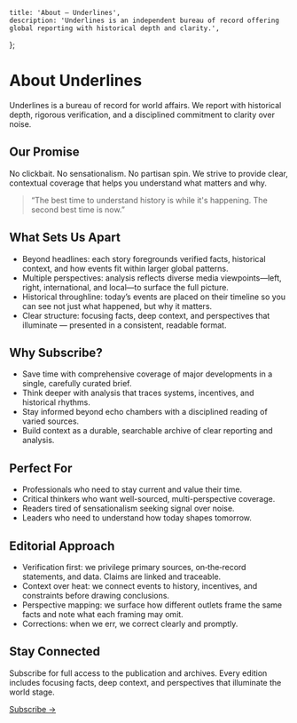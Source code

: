     title: 'About — Underlines',
    description: 'Underlines is an independent bureau of record offering global reporting with historical depth and clarity.',
};

# About Underlines

Underlines is a bureau of record for world affairs. We report with historical depth, rigorous verification, and a disciplined commitment to clarity over noise.

## Our Promise

No clickbait. No sensationalism. No partisan spin. We strive to provide clear, contextual coverage that helps you understand what matters and why.

> “The best time to understand history is while it's happening. The second best time is now.”

## What Sets Us Apart

- Beyond headlines: each story foregrounds verified facts, historical context, and how events fit within larger global patterns.
- Multiple perspectives: analysis reflects diverse media viewpoints—left, right, international, and local—to surface the full picture.
- Historical throughline: today’s events are placed on their timeline so you can see not just what happened, but why it matters.
- Clear structure: focusing facts, deep context, and perspectives that illuminate — presented in a consistent, readable format.

## Why Subscribe?

- Save time with comprehensive coverage of major developments in a single, carefully curated brief.
- Think deeper with analysis that traces systems, incentives, and historical rhythms.
- Stay informed beyond echo chambers with a disciplined reading of varied sources.
- Build context as a durable, searchable archive of clear reporting and analysis.

## Perfect For

- Professionals who need to stay current and value their time.
- Critical thinkers who want well-sourced, multi-perspective coverage.
- Readers tired of sensationalism seeking signal over noise.
- Leaders who need to understand how today shapes tomorrow.

## Editorial Approach

- Verification first: we privilege primary sources, on‑the‑record statements, and data. Claims are linked and traceable.
- Context over heat: we connect events to history, incentives, and constraints before drawing conclusions.
- Perspective mapping: we surface how different outlets frame the same facts and note what each framing may omit.
- Corrections: when we err, we correct clearly and promptly.

## Stay Connected

Subscribe for full access to the publication and archives. Every edition includes focusing facts, deep context, and perspectives that illuminate the world stage.

[Subscribe →](/subscribe)

